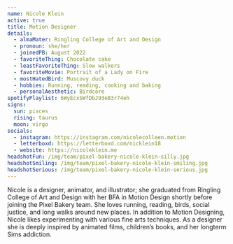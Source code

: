 ```yaml
---
name: Nicole Klein
active: true
title: Motion Designer
details:
  - almaMater: Ringling College of Art and Design
  - pronoun: she/her
  - joinedPB: August 2022
  - favoriteThing: Chocolate cake
  - leastFavoriteThing: Slow walkers
  - favoriteMovie: Portrait of a Lady on Fire
  - mostHatedBird: Muscovy duck
  - hobbies: Running, reading, cooking and baking
  - personalAesthetic: Birdcore
spotifyPlaylist: 6WyEcxSWfDbJ93eB3r74eh
signs:
  sun: pisces
  rising: taurus
  moon: virgo
socials:
  - instagram: https://instagram.com/nicolecolleen.motion
  - letterboxd: https://letterboxd.com/nicklein18
  - website: https://nicoleklein.me
headshotFun: /img/team/pixel-bakery-nicole-klein-silly.jpg
headshotSmiling: /img/team/pixel-bakery-nicole-klein-smiling.jpg
headshotSerious: /img/team/pixel-bakery-nicole-klein-serious.jpg
---
```


Nicole is a designer, animator, and illustrator; she graduated from Ringling College of Art and Design with her BFA in Motion Design shortly before joining the Pixel Bakery team. She loves running, reading, birds, social justice, and long walks around new places. In addition to Motion Designing, Nicole likes experimenting with various fine arts techniques. As  a designer she is deeply inspired by animated films, children’s books, and her longterm Sims addiction.